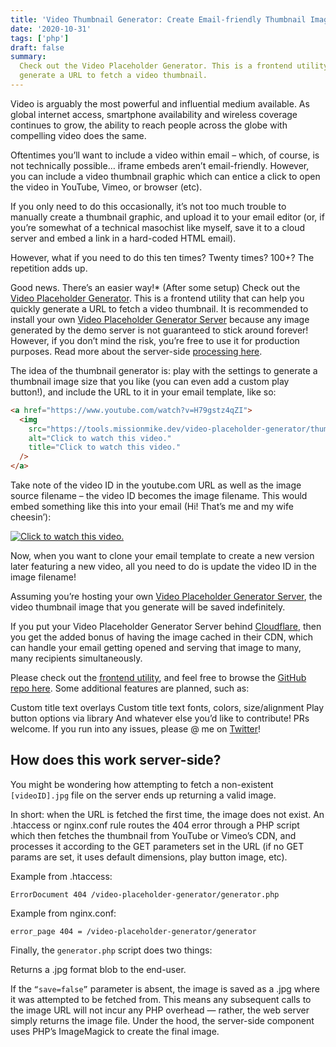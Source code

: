 ```yaml
---
title: 'Video Thumbnail Generator: Create Email-friendly Thumbnail Images'
date: '2020-10-31'
tags: ['php']
draft: false
summary:
  Check out the Video Placeholder Generator. This is a frontend utility that can help you quickly
  generate a URL to fetch a video thumbnail.
---
```


Video is arguably the most powerful and influential medium available. As global internet access,
smartphone availability and wireless coverage continues to grow, the ability to reach people across
the globe with compelling video does the same.

Oftentimes you’ll want to include a video within email – which, of course, is not technically
possible… iframe embeds aren’t email-friendly. However, you can include a video thumbnail graphic
which can entice a click to open the video in YouTube, Vimeo, or browser (etc).

If you only need to do this occasionally, it’s not too much trouble to manually create a thumbnail
graphic, and upload it to your email editor (or, if you’re somewhat of a technical masochist like
myself, save it to a cloud server and embed a link in a hard-coded HTML email).

However, what if you need to do this ten times? Twenty times? 100+? The repetition adds up.

Good news. There’s an easier way!\* (After some setup) Check out the
[Video Placeholder Generator](https://www.missionmike.dev/video-placeholder-generator/). This is a
frontend utility that can help you quickly generate a URL to fetch a video thumbnail. It is
recommended to install your own
[Video Placeholder Generator Server](https://github.com/MissionMike/video-placeholder-generator-server)
because any image generated by the demo server is not guaranteed to stick around forever! However,
if you don’t mind the risk, you’re free to use it for production purposes. Read more about the
server-side
[processing here](https://www.missionmike.dev/php/video-thumbnail-generator-create-email-friendly-thumbnails-on-the-fly/#server-side).

The idea of the thumbnail generator is: play with the settings to generate a thumbnail image size
that you like (you can even add a custom play button!), and include the URL to it in your email
template, like so:

```html
<a href="https://www.youtube.com/watch?v=H79gstz4qZI">
  <img
    src="https://tools.missionmike.dev/video-placeholder-generator/thumbnails/H79gstz4qZI.jpg?w=1024&pbw=80&pbo=80"
    alt="Click to watch this video."
    title="Click to watch this video."
  />
</a>
```

Take note of the video ID in the youtube.com URL as well as the image source filename – the video ID
becomes the image filename. This would embed something like this into your email (Hi! That’s me and
my wife cheesin’):

<div className="text-center">
  <a
    href="https://www.youtube.com/watch?v=H79gstz4qZI"
    className="inline-block"
    target="_blank"
    rel="noopener noreferrer"
  >
    <img
      src="https://tools.missionmike.dev/video-placeholder-generator/thumbnails/H79gstz4qZI.jpg?w=1024&pbw=80&pbo=80"
      alt="Click to watch this video."
      title="Click to watch this video."
    />
  </a>
</div>

Now, when you want to clone your email template to create a new version later featuring a new video,
all you need to do is update the video ID in the image filename!

Assuming you’re hosting your own
[Video Placeholder Generator Server](https://github.com/missionmike/video-placeholder-generator-server),
the video thumbnail image that you generate will be saved indefinitely.

If you put your Video Placeholder Generator Server behind [Cloudflare](https://cloudflare.com/),
then you get the added bonus of having the image cached in their CDN, which can handle your email
getting opened and serving that image to many, many recipients simultaneously.

Please check out the [frontend utility](/video-placeholder-generator/), and feel free to browse the
[GitHub repo here](https://github.com/missionmike/video-placeholder-generator-client). Some
additional features are planned, such as:

Custom title text overlays Custom title text fonts, colors, size/alignment Play button options via
library And whatever else you’d like to contribute! PRs welcome. If you run into any issues, please
@ me on [Twitter](https://twitter.com/missionmikedev)!

## How does this work server-side?

You might be wondering how attempting to fetch a non-existent `[videoID].jpg` file on the server
ends up returning a valid image.

In short: when the URL is fetched the first time, the image does not exist. An .htaccess or
nginx.conf rule routes the 404 error through a PHP script which then fetches the thumbnail from
YouTube or Vimeo’s CDN, and processes it according to the GET parameters set in the URL (if no GET
params are set, it uses default dimensions, play button image, etc).

Example from .htaccess:

```
ErrorDocument 404 /video-placeholder-generator/generator.php
```

Example from nginx.conf:

```
error_page 404 = /video-placeholder-generator/generator
```

Finally, the `generator.php` script does two things:

Returns a .jpg format blob to the end-user.

If the `“save=false”` parameter is absent, the image is saved as a .jpg where it was attempted to be
fetched from. This means any subsequent calls to the image URL will not incur any PHP overhead —
rather, the web server simply returns the image file. Under the hood, the server-side component uses
PHP’s ImageMagick to create the final image.
